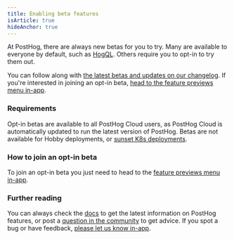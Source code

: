 ```yaml
---
title: Enabling beta features
isArticle: true
hideAnchor: true
---
```


At PostHog, there are always new betas for you to try. Many are available to everyone by default, such as [HogQL](/docs/hogql). Others require you to opt-in to try them out.

You can follow along with [the latest betas and updates on our changelog](/changelog). If you're interested in joining an opt-in beta, [head to the feature previews menu in-app](http://app.posthog.com/home#panel=feature-previews).

### Requirements

Opt-in betas are available to all PostHog Cloud users, as PostHog Cloud is automatically updated to run the latest version of PostHog. Betas are not available for Hobby deployments, or [sunset K8s deployments](/blog/sunsetting-helm-support-posthog). 

### How to join an opt-in beta

To join an opt-in beta you just need to head to the [feature previews menu in-app](http://app.posthog.com/home#panel=feature-previews).

### Further reading
You can always check the [docs](/docs) to get the latest information on PostHog features, or post a [question in the community](/questions) to get advice. If you spot a bug or have feedback, [please let us know in-app](http://app.posthog.com/home#supportModal).
